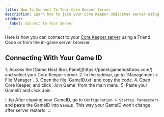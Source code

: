 ```yaml
---
title: How To Connect To Your Core Keeper Server
description: Learn how to join your Core Keeper dedicated server using your Game ID.
sidebar:
  label: Connect to Your Server
---
```


Here is how you can connect to your [Core Keeper server](https://www.gamehostbros.com/core-keeper-server-hosting/) using a Friend Code or from the in-game server browser.

## Connecting With Your Game ID

<Steps>
1. Access the [Game Host Bros Panel](https://panel.gamehostbros.com/) and select your Core Keeper server.
2. In the sidebar, go to `Management > File Manager`.
3. Open the file `GameID.txt` and copy the code.
4. Open Core Keeper, and click `Join Game` from the main menu.
5. Paste your GameID and click Join.
</Steps>

:::tip
After copying your GameID, go to `Configuration > Startup Parameters` and paste the GameID into `GameID`. This way your GameID won't change after server restarts.
:::

